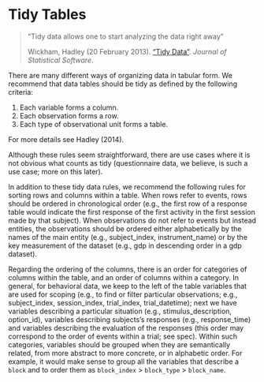 # Tidy Tables

> "Tidy data allows one to start analyzing the data right away"
>
> Wickham, Hadley (20 February 2013). ["Tidy Data"](). *Journal of Statistical Software*.

There are many different ways of organizing data in tabular form. We recommend that data tables should be tidy as defined by the following criteria:

1.  Each variable forms a column.
2.  Each observation forms a row.
3.  Each type of observational unit forms a table.

For more details see Hadley (2014).

Although these rules seem straightforward, there are use cases where it is not obvious what counts as tidy (questionnaire data, we believe, is such a use case; more on this later).

In addition to these tidy data rules, we recommend the following rules for sorting rows and columns within a table. When rows refer to events, rows should be ordered in chronological order (e.g., the first row of a response table would indicate the first response of the first activity in the first session made by that subject). When observations do not refer to events but instead entities, the observations should be ordered either alphabetically by the names of the main entity (e.g., subject_index, instrument_name) or by the key measurement of the dataset (e.g., gdp in descending order in a gdp dataset).

Regarding the ordering of the columns, there is an order for categories of columns within the table, and an order of columns within a category. In general, for behavioral data, we keep to the left of the table variables that are used for scoping (e.g., to find or filter particular observations; e.g., subject_index, session_index, trial_index, trial_datetime); next we have variables describing a particular situation (e.g., stimulus_description, option_id), variables describing subjects's responses (e.g., response_time) and variables describing the evaluation of the responses (this order may correspond to the order of events within a trial; see spec). Within such categories, variables should be grouped when they are semantically related, from more abstract to more concrete, or in alphabetic order. For example, it would make sense to group all the variables that describe a `block` and to order them as `block_index` \> `block_type` \> `block_name`.